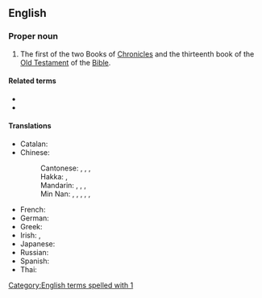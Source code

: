 {{book of the Bible|Books of Chronicles}}
==English==

===Proper noun===
{{en-proper noun}}

# {{lb|en|biblical}} The first of the two Books of [[Chronicles]] and the thirteenth book of the [[Old Testament]] of the [[Bible]].
#: {{syn|en|1 Chr|q1=abbreviation|1 Chron.|q2=abbreviation}}

====Related terms====
* {{l|en|Chronicles}}
* {{l|en|2 Chronicles}}

====Translations====
{{trans-top|book of the Bible}}
* Catalan: {{t|ca|1 Cròniques}}
* Chinese:
*: Cantonese: {{t|yue|歷代志上|sc=Hani}}, {{t|yue|历代志上|tr=lik6 doi6 zi3 soeng6|sc=Hani}}, {{t|yue|編年紀上|sc=Hani}}, {{t|yue|编年纪上|tr=pin1 nin4 gei2 soeng6|sc=Hani}} {{qualifier|Catholic}}
*: Hakka: {{t|hak|歷代志上|sc=Hani}}, {{t|hak|历代志上|tr=Li̍t-thoi-chṳ Song|sc=Hani}}
*: Mandarin: {{t+|cmn|歷代志上|sc=Hani}}, {{t+|cmn|历代志上|tr=Lìdàizhì Shàng|sc=Hani}}, {{t|cmn|編年紀上|sc=Hani}}, {{t|cmn|编年纪上|tr=Biānniánjì Shàng|sc=Hani}} {{qualifier|Catholic}}
*: Min Nan: {{t|nan|歷代志上|sc=Hani}}, {{t|nan|历代志上|tr=Le̍k-tāi-chì Siōng|sc=Hani}}, {{t|nan|歷代志錄上卷|sc=Hani}}, {{t|nan|历代志录上卷|tr=Le̍k-tāi Chì-lio̍k Siōng-koán|sc=Hani}}, {{t|nan|編年紀上|sc=Hani}}, {{t|nan|编年纪上|tr=Phian-liân-kí Siōng|sc=Hani}} {{qualifier|Catholic}}
{{trans-mid}}
* French: {{t|fr|1 Chroniques|f-p}}
* German: {{t|de|1 Chronik}}
* Greek: {{t|el|Α' Παραλειπομένων}}
* Irish: {{t|ga|Céad Leabhar na gCroinicí|m}}, {{t|ga|1 Croinicí|f-p}}
* Japanese: {{t|ja|歴代志上|tr=rekidaishi jō|sc=Jpan}}
* Russian: {{t|ru|Первая книга Паралипоменон|f}}
* Spanish: {{t|es|1 Crónicas|f-p}}
* Thai: {{t|th|๑ พงศาวดาร}}
{{trans-bottom}}

[[Category:English terms spelled with 1]]